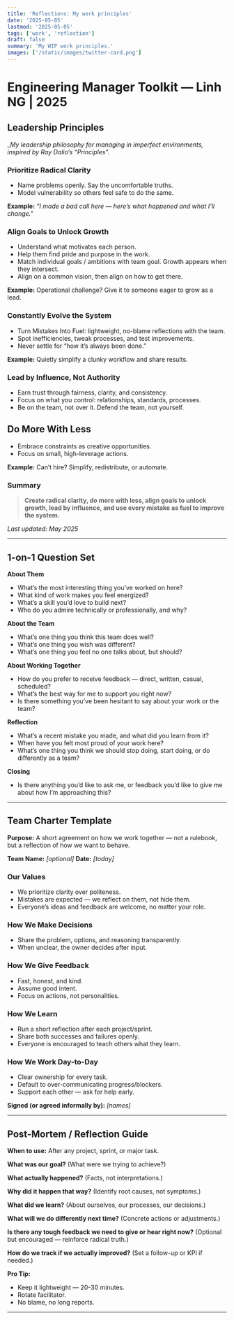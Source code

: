```yaml
---
title: 'Reflections: My work principles'
date: '2025-05-05'
lastmod: '2025-05-05'
tags: ['work', 'reflection']
draft: false
summary: 'My WIP work principles.'
images: ['/static/images/twitter-card.png']
---
```

# Engineering Manager Toolkit — Linh NG | 2025

## Leadership Principles

__My leadership philosophy for managing in imperfect environments, inspired by Ray Dalio’s “Principles”._


### Prioritize Radical Clarity
- Name problems openly. Say the uncomfortable truths.
- Model vulnerability so others feel safe to do the same.

**Example:**
*"I made a bad call here — here’s what happened and what I’ll change."*

### Align Goals to Unlock Growth
- Understand what motivates each person.
- Help them find pride and purpose in the work.
- Match individual goals / ambitions with team goal. Growth appears when they intersect.
- Align on a common vision, then align on how to get there.

**Example:**
Operational challenge? Give it to someone eager to grow as a lead.

### Constantly Evolve the System
- Turn Mistakes Into Fuel: lightweight, no-blame reflections with the team.
- Spot inefficiencies, tweak processes, and test improvements.
- Never settle for “how it’s always been done.”

**Example:**
Quietly simplify a clunky workflow and share results.

### Lead by Influence, Not Authority
- Earn trust through fairness, clarity, and consistency.
- Focus on what you control: relationships, standards, processes.
- Be on the team, not over it. Defend the team, not yourself.

## Do More With Less
- Embrace constraints as creative opportunities.
- Focus on small, high-leverage actions.

**Example:**
Can’t hire? Simplify, redistribute, or automate.


### Summary
> **Create radical clarity, do more with less, align goals to unlock growth, lead by influence, and use every mistake as fuel to improve the system.**

*Last updated: May 2025*

---


## 1-on-1 Question Set

**About Them**
- What’s the most interesting thing you’ve worked on here?
- What kind of work makes you feel energized?
- What’s a skill you’d love to build next?
- Who do you admire technically or professionally, and why?

**About the Team**
- What’s one thing you think this team does well?
- What’s one thing you wish was different?
- What’s one thing you feel no one talks about, but should?

**About Working Together**
- How do you prefer to receive feedback — direct, written, casual, scheduled?
- What’s the best way for me to support you right now?
- Is there something you’ve been hesitant to say about your work or the team?

**Reflection**
- What’s a recent mistake you made, and what did you learn from it?
- When have you felt most proud of your work here?
- What’s one thing you think we should stop doing, start doing, or do differently as a team?

**Closing**
- Is there anything you’d like to ask me, or feedback you’d like to give me about how I’m approaching this?

---

## Team Charter Template

**Purpose:**
A short agreement on how we work together — not a rulebook, but a reflection of how we want to behave.


**Team Name:** *[optional]*
**Date:** *[today]*

### Our Values
- We prioritize clarity over politeness.
- Mistakes are expected — we reflect on them, not hide them.
- Everyone’s ideas and feedback are welcome, no matter your role.

### How We Make Decisions
- Share the problem, options, and reasoning transparently.
- When unclear, the owner decides after input.

### How We Give Feedback
- Fast, honest, and kind.
- Assume good intent.
- Focus on actions, not personalities.

### How We Learn
- Run a short reflection after each project/sprint.
- Share both successes and failures openly.
- Everyone is encouraged to teach others what they learn.

### How We Work Day-to-Day
- Clear ownership for every task.
- Default to over-communicating progress/blockers.
- Support each other — ask for help early.

**Signed (or agreed informally by):** *[names]*

---

## Post-Mortem / Reflection Guide

**When to use:** After any project, sprint, or major task.

**What was our goal?**
(What were we trying to achieve?)

**What actually happened?**
(Facts, not interpretations.)

**Why did it happen that way?**
(Identify root causes, not symptoms.)

**What did we learn?**
(About ourselves, our processes, our decisions.)

**What will we do differently next time?**
(Concrete actions or adjustments.)

**Is there any tough feedback we need to give or hear right now?**
(Optional but encouraged — reinforce radical truth.)

**How do we track if we actually improved?**
(Set a follow-up or KPI if needed.)

**Pro Tip:**
- Keep it lightweight — 20-30 minutes.
- Rotate facilitator.
- No blame, no long reports.
---
